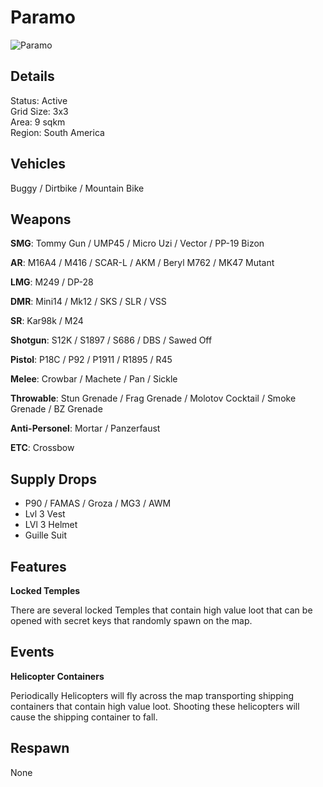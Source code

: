 # Paramo  

![Paramo](/img/maps/paramo.jpeg)

## Details

Status: Active  
Grid Size: 3x3  
Area: 9 sqkm  
Region: South America   

## Vehicles

Buggy / Dirtbike / Mountain Bike  

## Weapons

**SMG**: Tommy Gun / UMP45 / Micro Uzi / Vector / PP-19 Bizon  

**AR**: M16A4 / M416 / SCAR-L / AKM / Beryl M762 / MK47 Mutant   

**LMG**: M249 / DP-28  

**DMR**: Mini14 / Mk12 / SKS / SLR / VSS  

**SR**: Kar98k / M24

**Shotgun**: S12K / S1897 / S686 / DBS / Sawed Off  

**Pistol**: P18C / P92 / P1911 / R1895 / R45  

**Melee**: Crowbar / Machete / Pan / Sickle  

**Throwable**: Stun Grenade / Frag Grenade / Molotov Cocktail / Smoke Grenade / BZ Grenade    

**Anti-Personel**: Mortar / Panzerfaust    

**ETC**: Crossbow  

## Supply Drops

- P90 / FAMAS / Groza / MG3 / AWM
- Lvl 3 Vest
- LVl 3 Helmet
- Guille Suit 

## Features

**Locked Temples**  

There are several locked Temples that contain high value loot that can be opened with secret keys that randomly spawn on the map.  

## Events

**Helicopter Containers**

Periodically Helicopters will fly across the map transporting shipping containers that contain high value loot. Shooting these helicopters will cause the shipping container to fall.  

## Respawn

None  